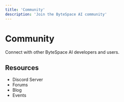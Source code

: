 ```yaml
---
title: 'Community'
description: 'Join the ByteSpace AI community'
---
```


# Community

Connect with other ByteSpace AI developers and users.

## Resources
- Discord Server
- Forums
- Blog
- Events 